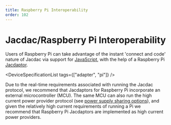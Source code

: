 ```yaml
---
title: Raspberry Pi Interoperability
order: 102
---
```

# Jacdac/Raspberry Pi Interoperability

Users of Raspberry Pi can take advantage of the instant 'connect and code' nature of Jacdac via support for [JavaScript](/clients/javascript), with the help of a Raspberry Pi [Jacdaptor](/start/jacdaptors/). 

<DeviceSpecificationList tags={["adapter", "pi"]} />

Due to the real-time requirements associated with running the Jacdac protocol, we recommend that Jacdaptors for Raspberry Pi incorporate an external microcontroller (MCU). The same MCU can also run the high current power provider protocol (see [power supply sharing options](/ddk/design/electrical/#power-supply-sharing-options)), and given the relatively high current requirements of running a Pi we recommend that Raspberry Pi Jacdaptors are implemented as high current power providers. 
